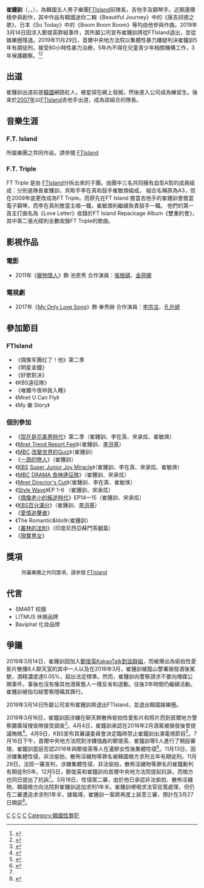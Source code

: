 {{藝人
|姓名 = 崔鍾訓
|類型 = 男歌手
|圖片 =Choi Jong-hoon (cropped).png
|圖片簡介 = 
|外文名 = 최종훈
|羅馬拼音 = Choi Jong Hoon
|英文名 = Choi Jong Hoon
|國籍 = {{KOR}}
|民族 = 
|籍貫 = 
|出生日期 = {{birth_date_and_age|1990|3|7}}
|出生地點 = {{KOR}}[[首爾特別市|首爾特別市]]
|逝世日期 = 
|逝世地點 = 
|職業 = [[歌手|歌手]]、[[演員|演員]]
|語言 = [[韓國語|韓國語]]、[[英語|英語]]、[[日語|日語]]
|教育程度 = [[數碼首爾文化藝術大學|數碼首爾文化藝術大學]] 實用外國語學系（在學中）
|宗教信仰 =
|音樂類型 = 
|演奏樂器 = [[吉他|吉他]] [[鋼琴|鋼琴]]
|出道地點 = 
|出道作 = 
|出道日期 = [[2007年|2007年]][[6月7日|6月7日]]（[[韓國|韓國]]）<br /> [[2010年|2010年]][[5月19日|5月19日]]（[[日本|日本]])
|代表作 = 〈愛情病〉
|活躍年代 = 2007年－2019年
|唱片公司 = 
|經紀公司 = 
|website = 
|相關團體 = 
|獎項 = 
|IMDb = 
|現任成員 = 
|過往成員 = 
|音樂專輯 = 
|電影 = 
|電視節目 = 
|舞台劇 = 
|書籍 = 
}}

'''崔鍾訓'''（{{lang-ko|'''최종훈'''}}，{{lang-en|Choi Jong Hun}}，{{bd|1990年|3月7日|catIdx=}}），為韓國五人男子樂團[[FTIsland|FTIsland]]前隊長，吉他手及鋼琴手。近期還積極參與創作，其中作品有韓國迷你二輯《Beautiful Journey》中的《唐吉訶德之歌》，日本《So Today》中的《Boom Boom Boom》等均由他參與作曲。2019年3月14日因涉入鄭俊英群組事件，其所屬公司宣布崔鍾訓將從FTIsland退出，並從娛樂圈隱退。2019年11月29日，首爾中央地方法院以集體性暴力嫌疑判決崔鐘訓5年有期徒刑，接受80小時性暴力治療，5年內不得在兒童青少年相關機構工作，3年保護觀察。<ref>{{Cite web |url=https://www.koreastardaily.com/tc/news/122240 |title=存档副本 |accessdate=2020-03-24 |archive-date=2019-11-29 |archive-url=https://web.archive.org/web/20191129073517/https://www.koreastardaily.com/tc/news/122240 |dead-url=no }}</ref><ref name="#1">{{Cite web |url=https://www.koreastardaily.com/tc/news/122433 |title=存档副本 |access-date=2020-03-24 |archive-date=2020-10-19 |archive-url=https://web.archive.org/web/20201019161058/https://www.koreastardaily.com/tc/news/122433 |dead-url=no }}</ref>

==出道==
崔鍾訓出道前是[[韓國|韓國]]網路紅人，被星探在網上發掘，然後進入公司成為練習生。後來於[[2007年|2007年]]以[[FTIsland|FTIsland]]吉他手出道，成為該組合的隊長。

== 音樂生涯 ==

=== F.T. Island ===
所屬樂團之共同作品，請參閱 [[FTIsland|FTIsland]]</div>

=== F.T. Triple ===
FT Triple 是由 [[FTIsland|FTIsland]]分拆出來的子團。由團中三名共同擁有血型A型的成員組成：分別是隊長崔鍾訓，貝斯手李在真和鼓手崔敏煥組成。
組合名稱原為A3，但在2009年底更改成為FT Triple。而原先在FT Island 擔當吉他手的崔鍾訓會擔當電子鋼琴，而李在真則擔當主唱一職，崔敏煥則繼續負責鼓手一職。
他們的第一首主打曲名為《Love Letter》收錄於FT Island Repackage Album《雙重約會》，其中第二張光碟則全數收錄FT Triple的歌曲。

== 影視作品 ==
===電影===
*2011年《[[寵物情人|寵物情人]]》飾 池恩秀 合作演員：[[張根碩|張根碩]]、[[金荷娜|金荷娜]]
===電視劇===
*2017年《[[My_Only_Love_Song|My Only Love Song]]》飾 奉秀赫 合作演員：[[李宗泫|李宗泫]]、[[孔升妍|孔升妍]]

== 參加節目 ==
=== FTIsland ===
*《偶像军團红了！他》第二季
*《明星金鐘》
*《好歌對决》
*《KBS遠征隊》
*《唯獨今夜哄我入睡》
*《Mnet U Can Fly》
*《My 樂 Story》

=== 個別參加 ===
*《[[现在是花美男時代|现在是花美男時代]]》第二季（崔鍾訓、李在真、宋承炫、崔敏焕） 
*《[[Mnet_Trend_Report_Feel|Mnet Trend Report Feel]]》（崔鍾訓、[[李洪基|李洪基]]）
*《[[MBC|MBC]] [[改變世界的Quiz|改變世界的Quiz]]》（崔鍾訓）
*《[[一周的戀人|一周的戀人]]》（崔鍾訓）
*《[[KBS|KBS]] [[Super_Junior_Joy_Miracle|Super Junior Joy Miracle]]》（崔鍾訓、李在真、宋承炫、崔敏焕）
*《[[MBC|MBC]] [[DRAMA_食神連征隊|DRAMA 食神連征隊]]》（崔鍾訓、宋承炫）
*《[[Mnet_Director's_Cut|Mnet Director's Cut]]》（崔鍾訓、李在真、崔敏焕）
*《[[Style_Wave|Style Wave]]》EP 1-6 （崔鍾訓、宋承炫）
*《[[偶像老小的叛逆時代|偶像老小的叛逆時代]]》EP14—15（崔鍾訓、宋承炫）
*《[[KBS|KBS]][[百分滿分|百分滿分]]》（崔鍾訓、[[李洪基|李洪基]]）
*《[[愛情追擊者|愛情追擊者]]》
*《The Romantic&Idol》（崔鍾訓）
*《[[叢林的法則|叢林的法則]]》（印度尼西亞蘇門答臘篇）
*《[[現實男女|現實男女]]》

== 獎項 ==
:<div style="font-size:small">所屬樂團之共同獎項，請參閱 [[FTIsland|FTIsland]]</div>

== 代言 ==
*SMART 校服
*LITMUS 休閑品牌 
*Baviphat 化妆品牌

== 爭議==
2019年3月14日，崔鍾訓因加入[[鄭俊英KakaoTalk對話群組|鄭俊英KakaoTalk對話群組]]，而被爆出為偷拍性愛影片散播8人聊天室的其中一人以及在2016年3月，崔鍾訓被龍山警署揭發酒後駕駛，酒精濃度達0.05%，超出法定標準。然而，崔鍾訓向警察請求不要向傳媒公開事件，事後也沒有像其他酒駕藝人一樣反省和道歉。往後3年時間仍繼續活動。崔鍾訓被指勾結警察隱瞞其罪行。

2019年3月14日所屬公司宣布崔鍾訓將退出FTIsland，並退出韓國娛樂圈。

2019年3月16日，崔鐘訓因涉嫌在聊天群散佈偷拍性愛影片和照片而到首爾地方警察廳廣域搜查隊接受調查<ref>{{Cite web |url=https://www.msn.com/zh-hk/entertainment/news/%E6%B6%89%E5%81%B7%E6%8B%8D%E6%B7%AB%E7%89%87%E7%8F%BE%E8%BA%AB%E5%8A%A9%E6%9F%A5-%E5%B4%94%E9%8D%BE%E8%A8%93%E9%9E%A0%E8%BA%AC%E8%87%B4%E6%AD%89/ar-BBUQisN |title=存档副本 |access-date=2020-03-24 |archive-date=2020-03-24 |archive-url=https://web.archive.org/web/20200324173237/https://www.msn.com/zh-hk/entertainment/news/%25E6%25B6%2589%25E5%2581%25B7%25E6%258B%258D%25E6%25B7%25AB%25E7%2589%2587%25E7%258F%25BE%25E8%25BA%25AB%25E5%258A%25A9%25E6%259F%25A5-%25E5%25B4%2594%25E9%258D%25BE%25E8%25A8%2593%25E9%259E%25A0%25E8%25BA%25AC%25E8%2587%25B4%25E6%25AD%2589/ar-BBUQisN |dead-url=no }}</ref>。4月4日，崔鐘訓承認在2016年2月酒駕被揭發後曾提議賄賂<ref>{{Cite web |url=https://www.mactv.com.tw/hanjudongtai/165108.html |title=存档副本 |access-date=2020-03-24 |archive-date=2020-03-24 |archive-url=https://web.archive.org/web/20200324173239/https://www.mactv.com.tw/hanjudongtai/165108.html |dead-url=no }}</ref>。4月9日，KBS宣布其審議委員會決定臨時禁止崔鐘訓出演電視節目<ref>{{Cite web |url=https://www.kpopn.com/2019/04/10/jung-joon-young-seungri-jonghun-banned-from-kbs |title=存档副本 |accessdate=2020-03-24 |archive-date=2019-05-14 |archive-url=https://web.archive.org/web/20190514164044/http://www.kpopn.com/2019/04/10/jung-joon-young-seungri-jonghun-banned-from-kbs |dead-url=no }}</ref>。7月16日下午，首爾中央地方法院對涉嫌強姦的鄭俊英、崔鐘訓等5人進行了開庭審理，崔鐘訓當庭否認2016年與鄭俊英等人在灌醉女性後集體性侵<ref>{{Cite web |url=https://www.koreastardaily.com/tc/news/118459 |title=存档副本 |access-date=2020-03-24 |archive-date=2020-10-21 |archive-url=https://web.archive.org/web/20201021103814/https://www.koreastardaily.com/tc/news/118459 |dead-url=no }}</ref>。11月13日，因涉嫌集體性侵，非法偷拍，散佈淫穢物等罪名被韓國檢方求刑五年有期徒刑。11月29日，法院一審宣判，涉嫌集體性侵，非法偷拍，散佈淫穢物等罪名的崔鐘勳判有期徒刑5年。12月5日，鄭俊英和崔鐘訓向首爾中央地方法院提起抗訴，而檢方也同日提出了抗訴<ref name="#1"/>。3月18日，性侵案二審，由於他已承認非法偷拍、散佈淫穢物，韓國檢方向法院對崔鍾訓追加求刑1年半。崔鍾訓哽咽求法官從寬處理，但仍在二審遭追求求刑1年半，據報導，崔鍾訓一案將再度上訴至三審，預計在3月27日開庭<ref>{{Cite web |url=https://tw.news.yahoo.com/%E5%B4%94%E9%8D%BE%E8%A8%93%E6%B6%89%E9%9B%86%E9%AB%94%E6%80%A7%E4%BE%B5%E9%81%AD%E6%B1%82%E5%88%915%E5%B9%B4%E4%B8%8D%E6%9C%8D%E4%B8%8A%E8%A8%B4%E6%AA%A2%E6%96%B9%E5%86%8D%E5%8A%A0%E9%87%8D%E5%88%A41%E5%B9%B46%E5%80%8B%E6%9C%88-100441795.html |title=存档副本 |access-date=2020-03-24 |archive-date=2020-03-24 |archive-url=https://web.archive.org/web/20200324173247/https://tw.news.yahoo.com/%E5%B4%94%E9%8D%BE%E8%A8%93%E6%B6%89%E9%9B%86%E9%AB%94%E6%80%A7%E4%BE%B5%E9%81%AD%E6%B1%82%E5%88%915%E5%B9%B4%E4%B8%8D%E6%9C%8D%E4%B8%8A%E8%A8%B4%E6%AA%A2%E6%96%B9%E5%86%8D%E5%8A%A0%E9%87%8D%E5%88%A41%E5%B9%B46%E5%80%8B%E6%9C%88-100441795.html |dead-url=no }}</ref>。


{{FTIsland}}
[[Category:韓語流行音樂歌手|C]]
[[Category:韓國流行音樂歌手|C]]
[[Category:首爾特別市出身人物|C]]
[[Category:崔姓|C]]
[[Category:韓國性罪犯|Category:韓國性罪犯]]